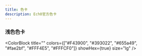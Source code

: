 ```yaml
---
title: 色卡
description: Ech0官方色卡
---
```


### 浅色色卡

<ColorBlock
  title=""
  colors={["#F43900", "#393022", "#655a49", "#fae2bf", "#FFF4E5", "#FFFCF0"]}
  showHex={true}
  size="lg"
/>
